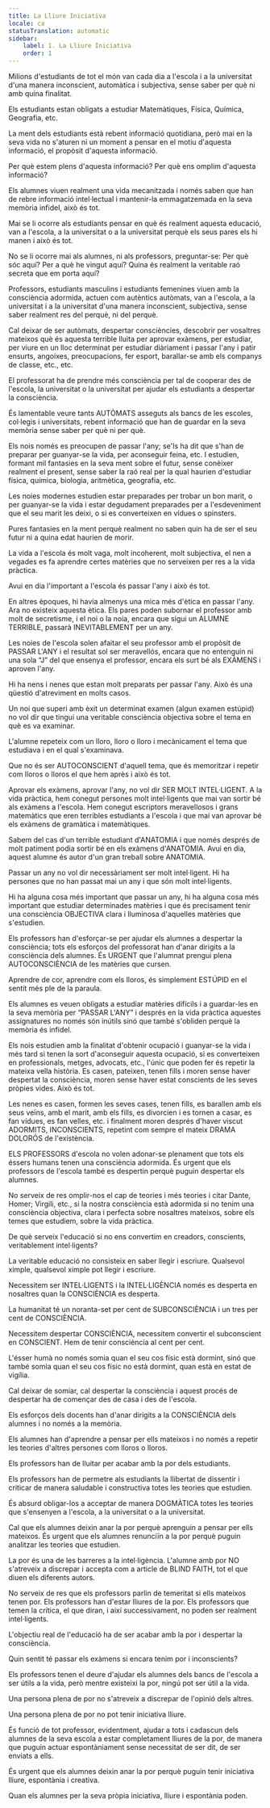 ```yaml
---
title: La Lliure Iniciativa
locale: ca
statusTranslation: automatic
sidebar:
    label: 1. La Lliure Iniciativa
    order: 1
---
```

Milions d'estudiants de tot el món van cada dia a l'escola i a la universitat d'una manera inconscient, automàtica i subjectiva, sense saber per què ni amb quina finalitat.

Els estudiants estan obligats a estudiar Matemàtiques, Física, Química, Geografia, etc.

La ment dels estudiants està rebent informació quotidiana, però mai en la seva vida no s'aturen ni un moment a pensar en el motiu d'aquesta informació, el propòsit d'aquesta informació.

Per què estem plens d'aquesta informació? Per què ens omplim d'aquesta informació?

Els alumnes viuen realment una vida mecanitzada i només saben que han de rebre informació intel·lectual i mantenir-la emmagatzemada en la seva memòria infidel, això és tot.

Mai se li ocorre als estudiants pensar en què és realment aquesta educació, van a l'escola, a la universitat o a la universitat perquè els seus pares els hi manen i això és tot.

No se li ocorre mai als alumnes, ni als professors, preguntar-se: Per què sóc aquí? Per a què he vingut aquí? Quina és realment la veritable raó secreta que em porta aquí?

Professors, estudiants masculins i estudiants femenines viuen amb la consciència adormida, actuen com autèntics autòmats, van a l'escola, a la universitat i a la universitat d'una manera inconscient, subjectiva, sense saber realment res del perquè, ni del perquè.

Cal deixar de ser autòmats, despertar consciències, descobrir per vosaltres mateixos què és aquesta terrible lluita per aprovar exàmens, per estudiar, per viure en un lloc determinat per estudiar diàriament i passar l'any i patir ensurts, angoixes, preocupacions, fer esport, barallar-se amb els companys de classe, etc., etc.

El professorat ha de prendre més consciència per tal de cooperar des de l'escola, la universitat o la universitat per ajudar els estudiants a despertar la consciència.

És lamentable veure tants AUTÒMATS asseguts als bancs de les escoles, col·legis i universitats, rebent informació que han de guardar en la seva memòria sense saber per què ni per què.

Els nois només es preocupen de passar l'any; se'ls ha dit que s'han de preparar per guanyar-se la vida, per aconseguir feina, etc. I estudien, formant mil fantasies en la seva ment sobre el futur, sense conèixer realment el present, sense saber la raó real per la qual haurien d'estudiar física, química, biologia, aritmètica, geografia, etc.

Les noies modernes estudien estar preparades per trobar un bon marit, o per guanyar-se la vida i estar degudament preparades per a l'esdeveniment que el seu marit les deixi, o si es converteixen en vídues o spinsters.

Pures fantasies en la ment perquè realment no saben quin ha de ser el seu futur ni a quina edat haurien de morir.

La vida a l'escola és molt vaga, molt incoherent, molt subjectiva, el nen a vegades es fa aprendre certes matèries que no serveixen per res a la vida pràctica.

Avui en dia l'important a l'escola és passar l'any i això és tot.

En altres èpoques, hi havia almenys una mica més d'ètica en passar l'any. Ara no existeix aquesta ètica. Els pares poden subornar el professor amb molt de secretisme, i el noi o la noia, encara que sigui un ALUMNE TERRIBLE, passarà INEVITABLEMENT per un any.

Les noies de l'escola solen afaitar el seu professor amb el propòsit de PASSAR L'ANY i el resultat sol ser meravellós, encara que no entenguin ni una sola “J” del que ensenya el professor, encara els surt bé als EXÀMENS i aproven l'any.

Hi ha nens i nenes que estan molt preparats per passar l'any. Això és una qüestió d'atreviment en molts casos.

Un noi que superi amb èxit un determinat examen (algun examen estúpid) no vol dir que tingui una veritable consciència objectiva sobre el tema en què es va examinar.

L'alumne repeteix com un lloro, lloro o lloro i mecànicament el tema que estudiava i en el qual s'examinava.

Que no és ser AUTOCONSCIENT d'aquell tema, que és memoritzar i repetir com lloros o lloros el que hem après i això és tot.

Aprovar els exàmens, aprovar l'any, no vol dir SER MOLT INTEL·LIGENT. A la vida pràctica, hem conegut persones molt intel·ligents que mai van sortir bé als exàmens a l'escola. Hem conegut escriptors meravellosos i grans matemàtics que eren terribles estudiants a l'escola i que mai van aprovar bé els exàmens de gramàtica i matemàtiques.

Sabem del cas d'un terrible estudiant d'ANATOMIA i que només després de molt patiment podia sortir bé en els exàmens d'ANATOMIA. Avui en dia, aquest alumne és autor d'un gran treball sobre ANATOMIA.

Passar un any no vol dir necessàriament ser molt intel·ligent. Hi ha persones que no han passat mai un any i que són molt intel·ligents.

Hi ha alguna cosa més important que passar un any, hi ha alguna cosa més important que estudiar determinades matèries i que és precisament tenir una consciència OBJECTIVA clara i lluminosa d'aquelles matèries que s'estudien.

Els professors han d'esforçar-se per ajudar els alumnes a despertar la consciència; tots els esforços del professorat han d'anar dirigits a la consciència dels alumnes. És URGENT que l'alumnat prengui plena AUTOCONSCIÈNCIA de les matèries que cursen.

Aprendre de cor, aprendre com els lloros, és simplement ESTÚPID en el sentit més ple de la paraula.

Els alumnes es veuen obligats a estudiar matèries difícils i a guardar-les en la seva memòria per “PASSAR L'ANY” i després en la vida pràctica aquestes assignatures no només són inútils sinó que també s'obliden perquè la memòria és infidel.

Els nois estudien amb la finalitat d'obtenir ocupació i guanyar-se la vida i més tard si tenen la sort d'aconseguir aquesta ocupació, si es converteixen en professionals, metges, advocats, etc., l'únic que poden fer és repetir la mateixa vella història. Es casen, pateixen, tenen fills i moren sense haver despertat la consciència, moren sense haver estat conscients de les seves pròpies vides. Això és tot.

Les nenes es casen, formen les seves cases, tenen fills, es barallen amb els seus veïns, amb el marit, amb els fills, es divorcien i es tornen a casar, es fan vídues, es fan velles, etc. i finalment moren després d'haver viscut ADORMITS, INCONSCIENTS, repetint com sempre el mateix DRAMA DOLORÓS de l'existència.

ELS PROFESSORS d'escola no volen adonar-se plenament que tots els éssers humans tenen una consciència adormida. És urgent que els professors de l'escola també es despertin perquè puguin despertar els alumnes.

No serveix de res omplir-nos el cap de teories i més teories i citar Dante, Homer; Virgili, etc., si la nostra consciència està adormida si no tenim una consciència objectiva, clara i perfecta sobre nosaltres mateixos, sobre els temes que estudiem, sobre la vida pràctica.

De què serveix l'educació si no ens convertim en creadors, conscients, veritablement intel·ligents?

La veritable educació no consisteix en saber llegir i escriure. Qualsevol ximple, qualsevol ximple pot llegir i escriure.

Necessitem ser INTEL·LIGENTS i la INTEL·LIGÈNCIA només es desperta en nosaltres quan la CONSCIÈNCIA es desperta.

La humanitat té un noranta-set per cent de SUBCONSCIÈNCIA i un tres per cent de CONSCIÈNCIA.

Necessitem despertar CONSCIÈNCIA, necessitem convertir el subconscient en CONSCIENT. Hem de tenir consciència al cent per cent.

L'ésser humà no només somia quan el seu cos físic està dormint, sinó que també somia quan el seu cos físic no està dormint, quan està en estat de vigília.

Cal deixar de somiar, cal despertar la consciència i aquest procés de despertar ha de començar des de casa i des de l'escola.

Els esforços dels docents han d'anar dirigits a la CONSCIÈNCIA dels alumnes i no només a la memòria.

Els alumnes han d'aprendre a pensar per ells mateixos i no només a repetir les teories d'altres persones com lloros o lloros.

Els professors han de lluitar per acabar amb la por dels estudiants.

Els professors han de permetre als estudiants la llibertat de dissentir i criticar de manera saludable i constructiva totes les teories que estudien.

És absurd obligar-los a acceptar de manera DOGMÀTICA totes les teories que s'ensenyen a l'escola, a la universitat o a la universitat.

Cal que els alumnes deixin anar la por perquè aprenguin a pensar per ells mateixos. És urgent que els alumnes renunciïn a la por perquè puguin analitzar les teories que estudien.

La por és una de les barreres a la intel·ligència. L'alumne amb por NO s'atreveix a discrepar i accepta com a article de BLIND FAITH, tot el que diuen els diferents autors.

No serveix de res que els professors parlin de temeritat si ells mateixos tenen por. Els professors han d'estar lliures de la por. Els professors que temen la crítica, el que diran, i així successivament, no poden ser realment intel·ligents.

L'objectiu real de l'educació ha de ser acabar amb la por i despertar la consciència.

Quin sentit té passar els exàmens si encara tenim por i inconscients?

Els professors tenen el deure d'ajudar els alumnes dels bancs de l'escola a ser útils a la vida, però mentre existeixi la por, ningú pot ser útil a la vida.

Una persona plena de por no s'atreveix a discrepar de l'opinió dels altres.

Una persona plena de por no pot tenir iniciativa lliure.

És funció de tot professor, evidentment, ajudar a tots i cadascun dels alumnes de la seva escola a estar completament lliures de la por, de manera que puguin actuar espontàniament sense necessitat de ser dit, de ser enviats a ells.

És urgent que els alumnes deixin anar la por perquè puguin tenir iniciativa lliure, espontània i creativa.

Quan els alumnes per la seva pròpia iniciativa, lliure i espontània poden.
